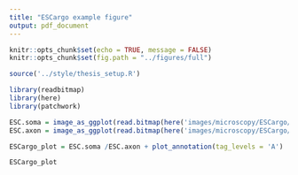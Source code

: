```yaml
---
title: "ESCargo example figure"
output: pdf_document
---
```

```r
knitr::opts_chunk$set(echo = TRUE, message = FALSE)
knitr::opts_chunk$set(fig.path = "../figures/full")

source('../style/thesis_setup.R')

library(readbitmap)
library(here)
library(patchwork)
```

```r
ESC.soma = image_as_ggplot(read.bitmap(here('images/microscopy/ESCargo/ESCargo_soma_1094.png')))
ESC.axon = image_as_ggplot(read.bitmap(here('images/microscopy/ESCargo/ESCargo_axon_1094.png')))

ESCargo_plot = ESC.soma /ESC.axon + plot_annotation(tag_levels = 'A')

ESCargo_plot
```